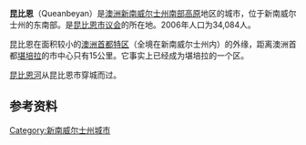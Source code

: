 {{Infobox Australian Place | type = city
| name         = 昆比恩
| state        = nsw
| image        = QueanbeyanSky.jpg
| caption      = 空中摄影
| latd  =35  |latm =21 |lats  =12
| longd =149 |longm =14 |longs =03
| pushpin_label_position = right
| pop          = 34,084 (2006年)<ref name=Census2006Y>{{Census 2006 AUS|id=UCL117000|name=Canberra-Queanbeyan (Queanbeyan Part) (Urban Centre/Locality)|accessdate=8 June 2009|quick=on}}</ref>
| poprank      = 37th
| density      = 210
| elevation    = 576
| est          = 1838
| area         = 173
| timezone     = [[UTC10|AEST]]
| utc          = +10
| timezone-dst = [[UTC11|AEST]]
| utc-dst      = +11
| stategov     = 
| fedgov       = 
| lga          = [[Queanbeyan_City_Council|Queanbeyan City Council]]
| dist1        = 14.9
| location1    = 堪培拉
| near-nw  = [[Yass,_New_South_Wales|Yass]]
| near-n   = [[Gunning,_New_South_Wales|Gunning]]
| near-ne  = [[Goulburn,_New_South_Wales|Goulburn]]
| near-w   = [[Canberra,_Australian_Capital_Territory|Canberra]]
| near-e   = [[Bungendore,_New_South_Wales|Bungendore]]
| near-sw  = [[Michelago,_New_South_Wales|Michelago]]
| near-s   = [[Cooma,_New_South_Wales|Cooma]]
| near-se  = [[Captains_Flat,_New_South_Wales|Captains Flat]]
}}

'''昆比恩'''（Queanbeyan）是[[澳洲|澳洲]][[新南威尔士州|新南威尔士州]][[南部高原|南部高原]]地区的城市，位于新南威尔士州的东南部。是[[昆比恩市议会|昆比恩市议会]]的所在地。2006年人口为34,084人。

昆比恩在面积较小的[[澳洲首都特区|澳洲首都特区]]（全境在新南威尔士州内）的外缘，距离澳洲首都[[堪培拉|堪培拉]]的市中心只有15公里。它事实上已经成为堪培拉的一个区。

[[昆比恩河|昆比恩河]]从昆比恩市穿城而过。

== 参考资料 ==
{{reflist}}

{{Authority control}}
[[Category:新南威尔士州城市|Category:新南威尔士州城市]]